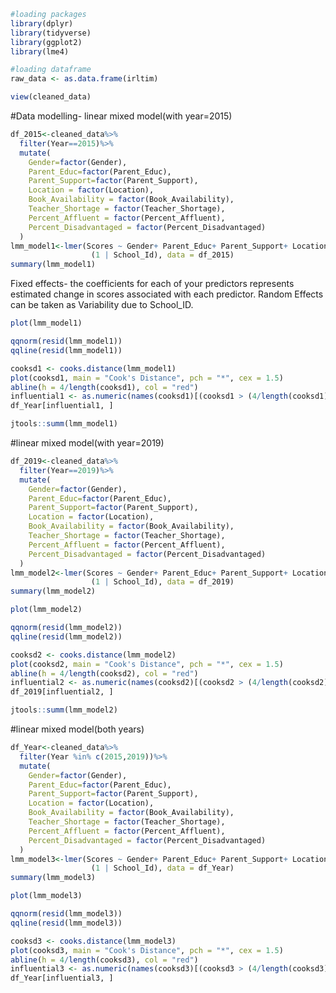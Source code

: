 ```r
#loading packages
library(dplyr)
library(tidyverse)
library(ggplot2)
library(lme4)
```
```r
#loading dataframe
raw_data <- as.data.frame(irltim)
```

```r
view(cleaned_data)
```

#Data modelling- linear mixed model(with year=2015)
```r
df_2015<-cleaned_data%>%
  filter(Year==2015)%>%
  mutate(
    Gender=factor(Gender),
    Parent_Educ=factor(Parent_Educ),
    Parent_Support=factor(Parent_Support),
    Location = factor(Location),
    Book_Availability = factor(Book_Availability),
    Teacher_Shortage = factor(Teacher_Shortage),
    Percent_Affluent = factor(Percent_Affluent),
    Percent_Disadvantaged = factor(Percent_Disadvantaged)
  )
lmm_model1<-lmer(Scores ~ Gender+ Parent_Educ+ Parent_Support+ Location + Book_Availability + Teacher_Shortage + Percent_Affluent + Percent_Disadvantaged + 
                  (1 | School_Id), data = df_2015)
summary(lmm_model1)
```
Fixed effects- the coefficients for each of your predictors represents estimated change in scores associated with each predictor.
Random Effects can be taken as Variability due to School_ID.

```r
plot(lmm_model1)
```
```r
qqnorm(resid(lmm_model1))
qqline(resid(lmm_model1))
```
```r
cooksd1 <- cooks.distance(lmm_model1)
plot(cooksd1, main = "Cook's Distance", pch = "*", cex = 1.5)
abline(h = 4/length(cooksd1), col = "red") 
influential1 <- as.numeric(names(cooksd1)[(cooksd1 > (4/length(cooksd1)))])
df_Year[influential1, ]
```

```r
jtools::summ(lmm_model1)
```

#linear mixed model(with year=2019)
```r
df_2019<-cleaned_data%>%
  filter(Year==2019)%>%
  mutate(
    Gender=factor(Gender),
    Parent_Educ=factor(Parent_Educ),
    Parent_Support=factor(Parent_Support),
    Location = factor(Location),
    Book_Availability = factor(Book_Availability),
    Teacher_Shortage = factor(Teacher_Shortage),
    Percent_Affluent = factor(Percent_Affluent),
    Percent_Disadvantaged = factor(Percent_Disadvantaged)
  )
lmm_model2<-lmer(Scores ~ Gender+ Parent_Educ+ Parent_Support+ Location + Book_Availability + Teacher_Shortage + Percent_Affluent + Percent_Disadvantaged + 
                  (1 | School_Id), data = df_2019)
summary(lmm_model2)
```

```r
plot(lmm_model2)
```

```r
qqnorm(resid(lmm_model2))
qqline(resid(lmm_model2))
```
```r
cooksd2 <- cooks.distance(lmm_model2)
plot(cooksd2, main = "Cook's Distance", pch = "*", cex = 1.5)
abline(h = 4/length(cooksd2), col = "red") 
influential2 <- as.numeric(names(cooksd2)[(cooksd2 > (4/length(cooksd2)))])
df_2019[influential2, ]
```

```r
jtools::summ(lmm_model2)
```

#linear mixed model(both years)
```r
df_Year<-cleaned_data%>%
  filter(Year %in% c(2015,2019))%>%
  mutate(
    Gender=factor(Gender),
    Parent_Educ=factor(Parent_Educ),
    Parent_Support=factor(Parent_Support),
    Location = factor(Location),
    Book_Availability = factor(Book_Availability),
    Teacher_Shortage = factor(Teacher_Shortage),
    Percent_Affluent = factor(Percent_Affluent),
    Percent_Disadvantaged = factor(Percent_Disadvantaged)
  )
lmm_model3<-lmer(Scores ~ Gender+ Parent_Educ+ Parent_Support+ Location + Book_Availability + Teacher_Shortage + Percent_Affluent + Percent_Disadvantaged + 
                  (1 | School_Id), data = df_Year)
summary(lmm_model3)
```

```r
plot(lmm_model3)
```
```r
qqnorm(resid(lmm_model3))
qqline(resid(lmm_model3))
```
```r
cooksd3 <- cooks.distance(lmm_model3)
plot(cooksd3, main = "Cook's Distance", pch = "*", cex = 1.5)
abline(h = 4/length(cooksd3), col = "red") 
influential3 <- as.numeric(names(cooksd3)[(cooksd3 > (4/length(cooksd3)))])
df_Year[influential3, ]
```